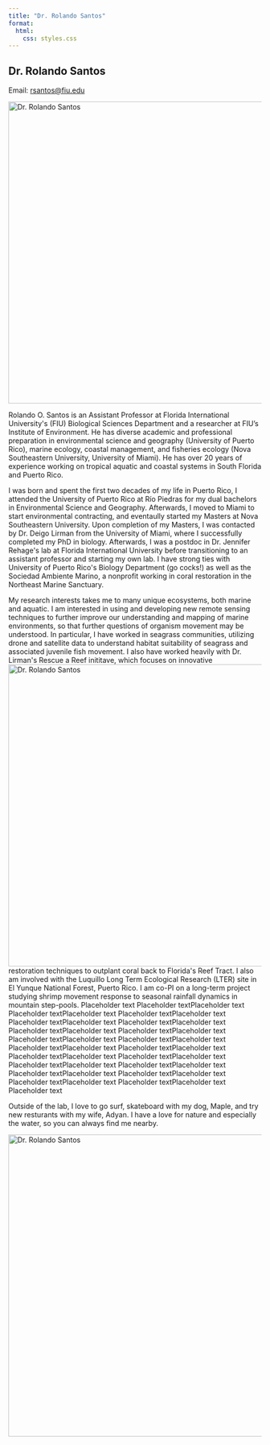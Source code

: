 ```yaml
---
title: "Dr. Rolando Santos"
format:
  html:
    css: styles.css
---
```


```{=html}
<div class="centered-content-rolo">
  <h2>Dr. Rolando Santos</h2>
  <p>Email: <a href="mailto:rsantos@fiu.edu">rsantos@fiu.edu</a></p>
  <img src="images/rolo.jpg" alt="Dr. Rolando Santos" height="600" id="rolo1"/>
  <p>Rolando O. Santos is an Assistant Professor at Florida International University's (FIU) Biological Sciences Department and a researcher at FIU’s Institute of Environment.  He has diverse academic and professional preparation in environmental science and geography (University of Puerto Rico), marine ecology, coastal management, and fisheries ecology (Nova Southeastern University, University of Miami). He has over 20 years of experience working on tropical aquatic and coastal systems in South Florida and Puerto Rico.</p>
  <p>I was born and spent the first two decades of my life in Puerto Rico, I attended the University of Puerto Rico at Río Piedras for my dual bachelors in Environmental Science and Geography. Afterwards, I moved to Miami to start environmental contracting, and eventaully started my Masters at Nova Southeastern University. Upon completion of my Masters, I was contacted by Dr. Deigo Lirman from the University of Miami, where I successfully completed my PhD in biology. Afterwards, I was a postdoc in Dr. Jennifer Rehage's lab at Florida International University before transitioning to an assistant professor and starting my own lab. I have strong ties with University of Puerto Rico's Biology Department (go cocks!) as well as the Sociedad Ambiente Marino, a nonprofit working in coral restoration in the Northeast Marine Sanctuary.</p>
  <p>My research interests takes me to many unique ecosystems, both marine and aquatic. I am interested in using and developing new remote sensing techniques to further improve our understanding and mapping of marine environments, so that further questions of organism movement may be understood. In particular, I have worked in seagrass communities, utilizing drone and satellite data to understand habitat suitability of seagrass and associated juvenile fish movement. I also have worked heavily with Dr. Lirman's Rescue a Reef inititave, which focuses on innovative <img src="images/rolo2.jpg" alt="Dr. Rolando Santos" height="600" id="rolo2"/>restoration techniques to outplant coral back  to Florida's Reef Tract. I also am involved with the Luquillo Long Term Ecological Research (LTER) site in El Yunque National Forest, Puerto Rico. I am co-PI on a long-term project studying shrimp movement response to seasonal rainfall dynamics in mountain step-pools. Placeholder text Placeholder textPlaceholder text Placeholder textPlaceholder text Placeholder textPlaceholder text Placeholder textPlaceholder text Placeholder textPlaceholder text Placeholder textPlaceholder text Placeholder textPlaceholder text Placeholder textPlaceholder text Placeholder textPlaceholder text Placeholder textPlaceholder text Placeholder textPlaceholder text Placeholder textPlaceholder text Placeholder textPlaceholder text Placeholder textPlaceholder text Placeholder textPlaceholder text Placeholder textPlaceholder text Placeholder textPlaceholder text Placeholder textPlaceholder text Placeholder textPlaceholder text Placeholder text</p>
  <p>Outside of the lab, I love to go surf, skateboard with my dog, Maple, and try new resturants with my wife, Adyan. I have a love for nature and especially the water, so you can always find me nearby.</p>
<img src="images/rolo3.heic" alt="Dr. Rolando Santos" height="600" id="rolo3"/>
```
